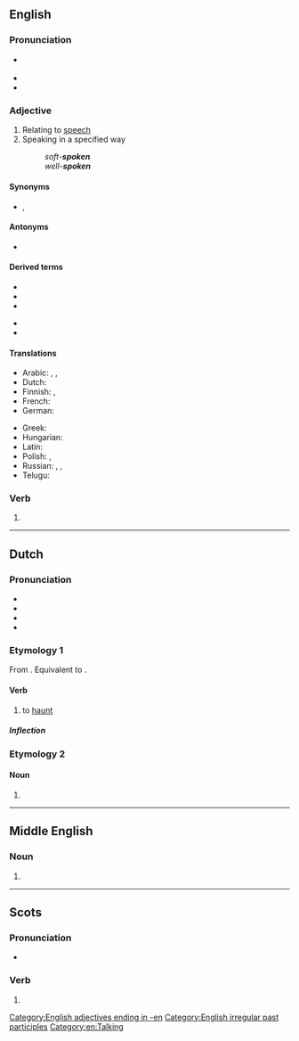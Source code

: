 {{also|spöken|spøken}}
==English==
{{wikipedia|dab=spoken}}

===Pronunciation===
* {{a|US}} {{IPA|en|/ˈspoʊkən/}}
* {{audio|en|en-us-spoken.ogg|Audio (US)}}
* {{rhymes|en|əʊkən}}

===Adjective===
{{en-adj}}

# Relating to [[speech]]
# Speaking in a specified way
#: ''soft-'''spoken''' ''
#: ''well-'''spoken''' ''

====Synonyms====
* {{l|en|oral}}, {{l|en|verbal}}

====Antonyms====
* {{l|en|unspoken}}

====Derived terms====
{{top2}}
* {{l|en|forespoken}}
* {{l|en|free-spoken}}
* {{l|en|soft-spoken}}
{{mid2}}
* {{l|en|spokenness}}
* {{l|en|unspokenness}}
{{bottom}}

====Translations====
{{trans-top|concerning speech}}
* Arabic: {{t|ar|مَنْطُوق}}, {{t|ar|شَفَهِيّ}}, {{t|ar|مَحْكِيّ}}
* Dutch: {{t+|nl|gesproken}}
* Finnish: {{t+|fi|puhuttu}}, {{t+|fi|puhe|alt=puhe-}}
* French: {{t+|fr|parlé}}
* German: {{t+|de|gesprochen}}
{{trans-mid}}
* Greek: {{t+|el|προφορικός}}
* Hungarian: {{t|hu|beszélt}}
* Latin: {{t+|la|dictus}}
* Polish: {{t|pl|mówiony}}, {{t+|pl|ustny}}
* Russian: {{t+|ru|у́стный}} {{qualifier|oral}}, {{t+|ru|речево́й}} {{qualifier|related to speech}}, {{t+|ru|разгово́рный}} {{qualifier|colloquial}}
* Telugu: {{t+|te|భాషితము}}
{{trans-bottom}}

===Verb===
{{head|en|verb form}}

# {{past participle of|en|speak|nocat=1}}

[[Category:English adjectives ending in -en]]
[[Category:English irregular past participles]]
[[Category:en:Talking]]

----

==Dutch==

===Pronunciation===
* {{IPA|nl|/ˈspoː.kə(n)/}}
* {{audio|nl|Nl-spoken.ogg|Audio}}
* {{hyph|nl|spo|ken}}
* {{rhymes|nl|oːkən}}

===Etymology 1===
From {{inh|nl|dum|spoken}}. Equivalent to {{suf|nl|spook|en|id2=denominative}}.

====Verb====
{{nl-verb}}

# {{lb|nl|intransitive}} to [[haunt]]

=====Inflection=====
{{nl-conj-wk|spook|spoke}}

===Etymology 2===
{{nonlemma}}

====Noun====
{{head|nl|noun plural form}}

# {{nl-noun form of|pl|spook}}

----

==Middle English==

===Noun===
{{head|enm|noun plural form}}

# {{plural of|enm|spoke}}

----

==Scots==

===Pronunciation===
* {{IPA|sco|[ˈspokən]}}

===Verb===
{{head|sco|past participle}}

# {{past participle of|sco|speak|nocat=1}}